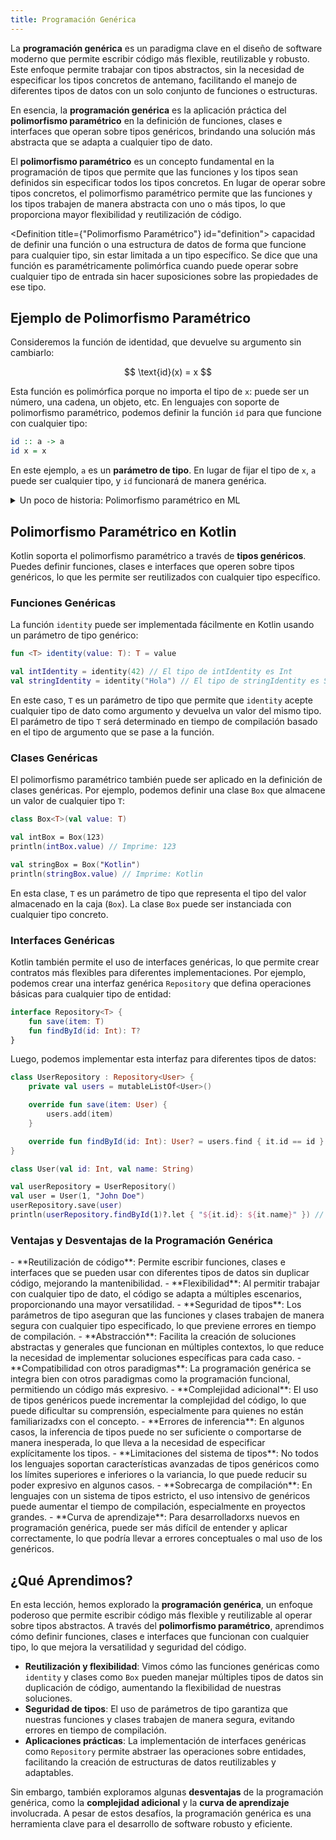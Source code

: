 ```yaml
---
title: Programación Genérica
---
```


<ReadingTime />

La **programación genérica** es un paradigma clave en el diseño de software moderno que permite escribir código más flexible, reutilizable y robusto. Este enfoque permite trabajar con tipos abstractos, sin la necesidad de especificar los tipos concretos de antemano, facilitando el manejo de diferentes tipos de datos con un solo conjunto de funciones o estructuras.

En esencia, la **programación genérica** es la aplicación práctica del **polimorfismo paramétrico** en la definición de funciones, clases e interfaces que operan sobre tipos genéricos, brindando una solución más abstracta que se adapta a cualquier tipo de dato.

El **polimorfismo paramétrico** es un concepto fundamental en la programación de tipos que permite que las funciones y los tipos sean definidos sin especificar todos los tipos concretos. En lugar de operar sobre tipos concretos, el polimorfismo paramétrico permite que las funciones y los tipos trabajen de manera abstracta con uno o más tipos, lo que proporciona mayor flexibilidad y reutilización de código.

<Definition title={"Polimorfismo Paramétrico"} id="definition">
    capacidad de definir una función o una estructura de datos de forma que funcione para cualquier tipo, sin estar limitada a un tipo específico. Se dice que una función es paramétricamente polimórfica cuando puede operar sobre cualquier tipo de entrada sin hacer suposiciones sobre las propiedades de ese tipo.
</Definition>

## Ejemplo de Polimorfismo Paramétrico

Consideremos la función de identidad, que devuelve su argumento sin cambiarlo:

<center>
$$ \text{id}(x) = x $$
</center>

Esta función es polimórfica porque no importa el tipo de `x`: puede ser un número, una cadena, un objeto, etc. En lenguajes con soporte de polimorfismo paramétrico, podemos definir la función `id` para que funcione con cualquier tipo:

```haskell showLineNumbers
id :: a -> a
id x = x
```

En este ejemplo, `a` es un **parámetro de tipo**. En lugar de fijar el tipo de `x`, `a` puede ser cualquier tipo, y `id` funcionará de manera genérica.

<details>
    <summary>
        Un poco de historia: Polimorfismo paramétrico en ML
    </summary>

    El **polimorfismo paramétrico** fue introducido y popularizado por el lenguaje **ML (MetaLanguage)** en la década de 1970, convirtiéndose en una piedra angular para muchos lenguajes modernos.

    #### Orígenes en ML

    **ML** fue desarrollado por Robin Milner y sus colegas en los Laboratorios de Investigación de la Universidad de Cambridge como un lenguaje de programación para la inteligencia artificial y el razonamiento formal. Una de las contribuciones más significativas de ML fue la introducción de un sistema de tipos robusto que soporta polimorfismo paramétrico, permitiendo una mayor abstracción y reutilización de código.

    #### Características del Polimorfismo Paramétrico en ML

    - **Generics**: Permite definir funciones y estructuras de datos genéricas que pueden trabajar con cualquier tipo. Por ejemplo, la función de identidad en ML se define de manera que puede aceptar y devolver cualquier tipo.

    ```ocaml showLineNumbers title="identity.ml"
    (* Función de identidad en ML *)
    let identity x = x
    ```

    Aquí, `identity` tiene el tipo `'a -> 'a`, donde `'a` es un tipo genérico que puede ser cualquier tipo concreto.
    - **Reutilización de Código**: Gracias al polimorfismo paramétrico, es posible escribir código más abstracto y reutilizable, evitando la duplicación de funciones para diferentes tipos.
    - **Seguridad de Tipos**: El sistema de tipos de ML verifica que las operaciones realizadas sobre los tipos sean seguras, previniendo errores comunes como los de tipos incompatibles en tiempo de compilación.

    #### Ejemplo de Uso

    Un ejemplo clásico de polimorfismo paramétrico es la implementación de listas en ML:

    ```ocaml showLineNumbers title="list.ml"
    (* Definición de una lista genérica en ML *)
    type 'a list =
        | Nil
        | Cons of 'a * 'a list
    ```

    Esta definición permite crear listas de cualquier tipo, como `int list`, `string list`, etc., manteniendo la consistencia y seguridad del sistema de tipos.

    #### Influencia y Evolución

    El polimorfismo paramétrico de ML influyó en el diseño de muchos otros lenguajes de programación, incluyendo **Haskell**, **OCaml**, **Scala**, y **Rust**. Esta característica ha sido fundamental para el desarrollo de la programación genérica y ha mejorado la capacidad de los lenguajes para abstraer sobre tipos, aumentando la expresividad y la seguridad del código.

    Además, el polimorfismo paramétrico es una piedra angular en el diseño de **tipos algebraicos** y **sistemas de tipos avanzados**, que permiten la creación de abstracciones poderosas y seguras en la programación moderna.
</details>

## Polimorfismo Paramétrico en Kotlin

Kotlin soporta el polimorfismo paramétrico a través de **tipos genéricos**. Puedes definir funciones, clases e interfaces que operen sobre tipos genéricos, lo que les permite ser reutilizados con cualquier tipo específico.

### Funciones Genéricas

La función `identity` puede ser implementada fácilmente en Kotlin usando un parámetro de tipo genérico:

```kotlin showLineNumbers
fun <T> identity(value: T): T = value

val intIdentity = identity(42) // El tipo de intIdentity es Int
val stringIdentity = identity("Hola") // El tipo de stringIdentity es String
```

En este caso, `T` es un parámetro de tipo que permite que `identity` acepte cualquier tipo de dato como argumento y devuelva un valor del mismo tipo. El parámetro de tipo `T` será determinado en tiempo de compilación basado en el tipo de argumento que se pase a la función.

### Clases Genéricas

El polimorfismo paramétrico también puede ser aplicado en la definición de clases genéricas. Por ejemplo, podemos definir una clase `Box` que almacene un valor de cualquier tipo `T`:

```kotlin showLineNumbers
class Box<T>(val value: T)

val intBox = Box(123)
println(intBox.value) // Imprime: 123

val stringBox = Box("Kotlin")
println(stringBox.value) // Imprime: Kotlin
```

En esta clase, `T` es un parámetro de tipo que representa el tipo del valor almacenado en la caja (`Box`). La clase `Box` puede ser instanciada con cualquier tipo concreto.

### Interfaces Genéricas

Kotlin también permite el uso de interfaces genéricas, lo que permite crear contratos más flexibles para diferentes implementaciones. Por ejemplo, podemos crear una interfaz genérica `Repository` que defina operaciones básicas para cualquier tipo de entidad:

```kotlin showLineNumbers
interface Repository<T> {
    fun save(item: T)
    fun findById(id: Int): T?
}
```

Luego, podemos implementar esta interfaz para diferentes tipos de datos:

```kotlin showLineNumbers
class UserRepository : Repository<User> {
    private val users = mutableListOf<User>()

    override fun save(item: User) {
        users.add(item)
    }

    override fun findById(id: Int): User? = users.find { it.id == id }
}

class User(val id: Int, val name: String)

val userRepository = UserRepository()
val user = User(1, "John Doe")
userRepository.save(user)
println(userRepository.findById(1)?.let { "${it.id}: ${it.name}" }) // Imprime: 1: John Doe
```

### Ventajas y Desventajas de la Programación Genérica

<ProCons>
    <Pros>
        - **Reutilización de código**: Permite escribir funciones, clases e interfaces que se pueden usar con diferentes tipos de datos sin duplicar código, mejorando la mantenibilidad.
        - **Flexibilidad**: Al permitir trabajar con cualquier tipo de dato, el código se adapta a múltiples escenarios, proporcionando una mayor versatilidad.
        - **Seguridad de tipos**: Los parámetros de tipo aseguran que las funciones y clases trabajen de manera segura con cualquier tipo especificado, lo que previene errores en tiempo de compilación.
        - **Abstracción**: Facilita la creación de soluciones abstractas y generales que funcionan en múltiples contextos, lo que reduce la necesidad de implementar soluciones específicas para cada caso.
        - **Compatibilidad con otros paradigmas**: La programación genérica se integra bien con otros paradigmas como la programación funcional, permitiendo un código más expresivo.
    </Pros>
    <Cons>
        - **Complejidad adicional**: El uso de tipos genéricos puede incrementar la complejidad del código, lo que puede dificultar su comprensión, especialmente para quienes no están familiarizadxs con el concepto.
        - **Errores de inferencia**: En algunos casos, la inferencia de tipos puede no ser suficiente o comportarse de manera inesperada, lo que lleva a la necesidad de especificar explícitamente los tipos.
        - **Limitaciones del sistema de tipos**: No todos los lenguajes soportan características avanzadas de tipos genéricos como los límites superiores e inferiores o la variancia, lo que puede reducir su poder expresivo en algunos casos.
        - **Sobrecarga de compilación**: En lenguajes con un sistema de tipos estricto, el uso intensivo de genéricos puede aumentar el tiempo de compilación, especialmente en proyectos grandes.
        - **Curva de aprendizaje**: Para desarrolladorxs nuevos en programación genérica, puede ser más difícil de entender y aplicar correctamente, lo que podría llevar a errores conceptuales o mal uso de los genéricos.
    </Cons>
</ProCons>

## ¿Qué Aprendimos?

En esta lección, hemos explorado la **programación genérica**, un enfoque poderoso que permite escribir código más flexible y reutilizable al operar sobre tipos abstractos. A través del **polimorfismo paramétrico**, aprendimos cómo definir funciones, clases e interfaces que funcionan con cualquier tipo, lo que mejora la versatilidad y seguridad del código.

- **Reutilización y flexibilidad**: Vimos cómo las funciones genéricas como `identity` y clases como `Box` pueden manejar múltiples tipos de datos sin duplicación de código, aumentando la flexibilidad de nuestras soluciones.
- **Seguridad de tipos**: El uso de parámetros de tipo garantiza que nuestras funciones y clases trabajen de manera segura, evitando errores en tiempo de compilación.
- **Aplicaciones prácticas**: La implementación de interfaces genéricas como `Repository` permite abstraer las operaciones sobre entidades, facilitando la creación de estructuras de datos reutilizables y adaptables.

Sin embargo, también exploramos algunas **desventajas** de la programación genérica, como la **complejidad adicional** y la **curva de aprendizaje** involucrada. A pesar de estos desafíos, la programación genérica es una herramienta clave para el desarrollo de software robusto y eficiente.

<div className="language-card-container">
    <LanguageCard
        logoSrc="https://www.svgrepo.com/show/354313/scala.svg"
        language="Scala"
        link="/docs/generics/scala"
    />
    <LanguageCard
        logoSrc="https://upload.wikimedia.org/wikipedia/commons/thumb/4/4c/Typescript_logo_2020.svg/800px-Typescript_logo_2020.svg.png"
        language="TypeScript"
        link="/docs/generics/typescript"
    />
</div>
